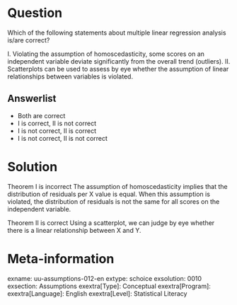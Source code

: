Question
========
Which of the following statements about multiple linear regression analysis is/are correct?

I. Violating the assumption of homoscedasticity, some scores on an independent variable deviate significantly from the overall trend (outliers). II. Scatterplots can be used to assess by eye whether the assumption of linear relationships between variables is violated.

Answerlist
----------
* Both are correct
* I is correct, II is not correct
* I is not correct, II is correct
* I is not correct, II is not correct


Solution
========
Theorem I is incorrect The assumption of homoscedasticity implies that the distribution of residuals per X value is equal. When this assumption is violated, the distribution of residuals is not the same for all scores on the independent variable.

Theorem II is correct Using a scatterplot, we can judge by eye whether there is a linear relationship between X and Y.

Meta-information
================
exname: uu-assumptions-012-en
extype: schoice
exsolution: 0010
exsection: Assumptions
exextra[Type]: Conceptual
exextra[Program]: 
exextra[Language]: English
exextra[Level]: Statistical Literacy
